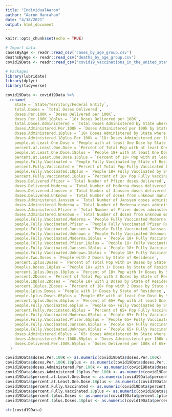 ```yaml
---
title: "IndividualAaron"
author: "Aaron Hanrahan"
date: "4/18/2021"
output: html_document
---
```


```r
knitr::opts_chunk$set(echo = TRUE)
```

```r
# Import data.
casesByAge <- readr::read_csv('cases_by_age_group.csv')
deathsByAge <- readr::read_csv('deaths_by_age_group.csv')
covid19Data <- readr::read_csv('covid19_vaccinations_in_the_united_states.csv')
```

```r
# Packages
library(lubridate)
library(dplyr)
library(tidyverse)
```

```r
covid19Data <- covid19Data %>%
  rename(
    State = `State/Territory/Federal Entity`,
    total.Doses = `Total Doses Delivered`,
    doses.Per.100K = `Doses Delivered per 100K`,
    doses.Per.100K.18plus = `18+ Doses Delivered per 100K`,
    total.Doses.Administered = `Total Doses Administered by State where Administered`,
    doses.Administered.Per.100k = `Doses Administered per 100k by State where Administered`,
    doses.Administered.18plus = `18+ Doses Administered by State where Administered`,
    doses.Administered.18plus.Per.100k = `18+ Doses Administered per 100K by State where Administered`,
    people.at.Least.One.Dose = `People with at least One Dose by State of Residence`,
    percent.at.Least.One.Dose = `Percent of Total Pop with at least One Dose by State of Residence`,
    people.at.Least.One.Dose.18plus = `People 18+ with at least One Dose by State of Residence`,
    percent.at.Least.One.Dose.18plus = `Percent of 18+ Pop with at least One Dose by State of Residence`,
    people.Fully.Vaccinated = `People Fully Vaccinated by State of Residence`,
    percent.Fully.Vaccinated = `Percent of Total Pop Fully Vaccinated by State of Residence`,
    people.Fully.Vaccinated.18plus = `People 18+ Fully Vaccinated by State of Residence`,
    percent.Fully.Vaccinated.18plus = `Percent of 18+ Pop Fully Vaccinated by State of Residence`,
    doses.Delivered.Pfizer = `Total Number of Pfizer doses delivered`,
    doses.Delivered.Moderna = `Total Number of Moderna doses delivered`,
    doses.Delivered.Janssen = `Total Number of Janssen doses delivered`,
    doses.Delivered.Unknown = `Total Number of doses from unknown manufacturer delivered`,
    doses.Administered.Janssen = `Total Number of Janssen doses administered`,
    doses.Administered.Moderna = `Total Number of Moderna doses administered`,
    doses.Administered.Pfizer = `Total Number of Pfizer doses adminstered`,
    doses.Administered.Unknown = `Total Number of doses from unknown manufacturer administered`,
    people.Fully.Vaccinated.Moderna = `People Fully Vaccinated Moderna Resident`,
    people.Fully.Vaccinated.Pfizer = `People Fully Vaccinated Pfizer Resident`,
    people.Fully.Vaccinated.Janssen = `People Fully Vaccinated Janssen Resident`,
    people.Fully.Vaccinated.Unknown = `People Fully Vaccinated Unknown 2-dose manufacturer Resident`,
    people.Fully.Vaccinated.Moderna.18plus = `People 18+ Fully Vaccinated Moderna Resident`,
    people.Fully.Vaccinated.Pfizer.18plus = `People 18+ Fully Vaccinated Pfizer Resident`,
    people.Fully.Vaccinated.Janssen.18plus = `People 18+ Fully Vaccinated Janssen Resident`,
    people.Fully.Vaccinated.Unknown.18plus = `People 18+ Fully Vaccinated Unknown 2-dose manufacturer Resident`,
    people.Two.Doses = `People with 2 Doses by State of Residence`,
    percent.1plus.Doses = `Percent of Total Pop with 1+ Doses by State of Residence`,
    Oneplus.Doses.18plus = `People 18+ with 1+ Doses by State of Residence`,
    percent.1plus.Doses.18plus = `Percent of 18+ Pop with 1+ Doses by State of Residence`,
    percent.2Doses = `Percent of Total Pop with 2 Doses by State of Residence`,
    people.18plus.2Doses = `People 18+ with 2 Doses by State of Residence`,
    percent.18plus.2Doses = `Percent of 18+ Pop with 2 Doses by State of Residence`,
    people.1plus.Doses = `People with 1+ Doses by State of Residence`,
    people.1plus.Doses.65plus = `People 65+ with at least One Dose by State of Residence`,
    percent.1plus.Doses.65plus = `Percent of 65+ Pop with at least One Dose by State of Residence`,
    people.Fully.Vaccinated.65plus = `People 65+ Fully Vaccinated by State of Residence`,
    percent.Fully.Vaccinated.65plus = `Percent of 65+ Pop Fully Vaccinated by State of Residence`,
    people.Fully.Vaccinated.Moderna.65plus = `People 65+ Fully Vaccinated_Moderna_Resident`,
    people.Fully.Vaccinated.Pfizer.65plus = `People 65+ Fully Vaccinated_Pfizer_Resident`,
    people.Fully.Vaccinated.Janssen.65plus = `People 65+ Fully Vaccinated_Janssen_Resident`,
    people.Fully.Vaccinated.Unknown.65plus = `People 65+ Fully Vaccinated_Unknown 2-dose Manuf_Resident`,
    doses.Administered.65plus = `65+ Doses Administered by State where Administered`,
    doses.Administered.Per.100K.65plus = `Doses Administered per 100k of 65+ pop by State where Administered`,
    doses.Delivered.Per.100K.65plus = `Doses Delivered per 100k of 65+ pop`
  )
```

```r
covid19Data$doses.Per.100K <- as.numeric(covid19Data$doses.Per.100K)
covid19Data$doses.Per.100K.18plus <- as.numeric(covid19Data$doses.Per.100K.18plus)
covid19Data$doses.Administered.Per.100k <- as.numeric(covid19Data$doses.Administered.Per.100k)
covid19Data$doses.Administered.18plus.Per.100k <- as.numeric(covid19Data$doses.Administered.18plus.Per.100k)
covid19Data$percent.at.Least.One.Dose <- as.numeric(covid19Data$percent.at.Least.One.Dose)
covid19Data$percent.at.Least.One.Dose.18plus <- as.numeric(covid19Data$percent.at.Least.One.Dose.18plus)
covid19Data$percent.Fully.Vaccinated <- as.numeric(covid19Data$percent.Fully.Vaccinated)
covid19Data$percent.Fully.Vaccinated.18plus <- as.numeric(covid19Data$percent.Fully.Vaccinated.18plus)
covid19Data$percent.1plus.Doses <- as.numeric(covid19Data$percent.1plus.Doses)
covid19Data$percent.1plus.Doses.18plus <- as.numeric(covid19Data$percent.1plus.Doses.18plus)
```

```r
str(covid19Data)
```